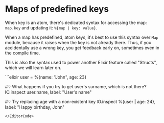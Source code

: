 
# Maps of predefined keys

When key is an atom, there's dedicated syntax for accessing the map: `map.key` and updating it: `%{map | key: value}`.

When a map has predefined, atom keys, it's best to use this syntax over `Map` module, because it raises when the key is not already there. Thus, if you accidentally use a wrong key, you get feedback early on, sometimes even in the compile time.

This is also the syntax used to power another Elixir feature called "Structs", which we will learn later on.

<EditorCode>
```elixir
user = %{name: "John", age: 23}

#💡 What happens if you try to get user's surname, which is not there?
IO.inspect user.name, label: "User's name"

#💡 Try replacing age with a non-existent key
IO.inspect %{user | age: 24}, label: "Happy birthday, John"
```
</EditorCode>
